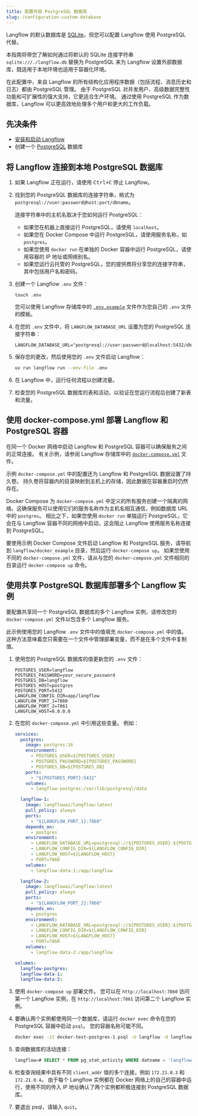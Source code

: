 ```yaml
---
title: 配置外部 PostgreSQL 数据库
slug: /configuration-custom-database
---
```

Langflow 的默认数据库是 [SQLite](https://www.sqlite.org/docs.html)，但您可以配置 Langflow 使用 PostgreSQL 代替。

本指南将带您了解如何通过将默认的 SQLite 连接字符串 `sqlite:///./langflow.db` 替换为 PostgreSQL 来为 Langflow 设置外部数据库，既适用于本地环境也适用于容器化环境。

在此配置中，来自 Langflow 的所有结构化应用程序数据（包括流程、消息历史和日志）都由 PostgreSQL 管理。
由于 PostgreSQL 对并发用户、高级数据完整性功能和可扩展性的强大支持，它更适合生产环境。
通过使用 PostgreSQL 作为数据库，Langflow 可以更高效地处理多个用户和更大的工作负载。

## 先决条件

- [安装和启动 Langflow](/get-started-installation)
- 创建一个 [PostgreSQL](https://www.pgadmin.org/download/) 数据库

## 将 Langflow 连接到本地 PostgreSQL 数据库

1. 如果 Langflow 正在运行，请使用 <kbd>Ctrl+C</kbd> 停止 Langflow。

2. 找到您的 PostgreSQL 数据库的连接字符串，格式为 `postgresql://user:password@host:port/dbname`。

    连接字符串中的主机名取决于您如何运行 PostgreSQL：

    - 如果您在机器上直接运行 PostgreSQL，请使用 `localhost`。
    - 如果您在 Docker Compose 中运行 PostgreSQL，请使用服务名称，如 `postgres`。
    - 如果您使用 `docker run` 在单独的 Docker 容器中运行 PostgreSQL，请使用容器的 IP 地址或网络别名。
    - 如果您运行云托管的 PostgreSQL，您的提供商将分享您的连接字符串，其中包括用户名和密码。

3. 创建一个 Langflow `.env` 文件：

    ```
    touch .env
    ```

    您可以使用 Langflow 存储库中的 [`.env.example`](https://github.com/langflow-ai/langflow/blob/main/.env.example) 文件作为您自己的 `.env` 文件的模板。

4. 在您的 `.env` 文件中，将 `LANGFLOW_DATABASE_URL` 设置为您的 PostgreSQL 连接字符串：

    ```text
    LANGFLOW_DATABASE_URL="postgresql://user:password@localhost:5432/dbname"
    ```

5. 保存您的更改，然后使用您的 `.env` 文件启动 Langflow：

    ```bash
    uv run langflow run --env-file .env
    ```

6. 在 Langflow 中，运行任何流程以创建流量。

7. 检查您的 PostgreSQL 数据库的表和活动，以验证在您运行流程后创建了新表和流量。

## 使用 docker-compose.yml 部署 Langflow 和 PostgreSQL 容器

在同一个 Docker 网络中启动 Langflow 和 PostgreSQL 容器可以确保服务之间的正常连接。
有关示例，请参阅 Langflow 存储库中的 [`docker-compose.yml`](https://github.com/langflow-ai/langflow/blob/main/docker_example/docker-compose.yml) 文件。

示例 `docker-compose.yml` 中的配置还为 Langflow 和 PostgreSQL 数据设置了持久卷。
持久卷将容器内的目录映射到主机上的存储，因此数据在容器重启时仍然存在。

Docker Compose 为 `docker-compose.yml` 中定义的所有服务创建一个隔离的网络。这确保服务可以使用它们的服务名称作为主机名相互通信，例如数据库 URL 中的 `postgres`。
相比之下，如果您使用 `docker run` 单独运行 PostgreSQL，它会在与 Langflow 容器不同的网络中启动，这会阻止 Langflow 使用服务名称连接到 PostgreSQL。

要使用示例 Docker Compose 文件启动 Langflow 和 PostgreSQL 服务，请导航到 `langflow/docker_example` 目录，然后运行 `docker-compose up`。
如果您使用不同的 `docker-compose.yml` 文件，请从与您的 `docker-compose.yml` 文件相同的目录运行 `docker-compose up` 命令。

## 使用共享 PostgreSQL 数据库部署多个 Langflow 实例

要配置共享同一个 PostgreSQL 数据库的多个 Langflow 实例，请修改您的 `docker-compose.yml` 文件以包含多个 Langflow 服务。

此示例使用您的 Langflow `.env` 文件中的值填充 `docker-compose.yml` 中的值。
这种方法意味着您只需要在一个文件中管理部署变量，而不是在多个文件中复制值。

1. 使用您的 PostgreSQL 数据库的值更新您的 `.env` 文件：

    ```text
    POSTGRES_USER=langflow
    POSTGRES_PASSWORD=your_secure_password
    POSTGRES_DB=langflow
    POSTGRES_HOST=postgres
    POSTGRES_PORT=5432
    LANGFLOW_CONFIG_DIR=app/langflow
    LANGFLOW_PORT_1=7860
    LANGFLOW_PORT_2=7861
    LANGFLOW_HOST=0.0.0.0
    ```
2. 在您的 `docker-compose.yml` 中引用这些变量。
例如：

    ```yaml
    services:
      postgres:
        image: postgres:16
        environment:
          - POSTGRES_USER=${POSTGRES_USER}
          - POSTGRES_PASSWORD=${POSTGRES_PASSWORD}
          - POSTGRES_DB=${POSTGRES_DB}
        ports:
          - "${POSTGRES_PORT}:5432"
        volumes:
          - langflow-postgres:/var/lib/postgresql/data

      langflow-1:
        image: langflowai/langflow:latest
        pull_policy: always
        ports:
          - "${LANGFLOW_PORT_1}:7860"
        depends_on:
          - postgres
        environment:
          - LANGFLOW_DATABASE_URL=postgresql://${POSTGRES_USER}:${POSTGRES_PASSWORD}@${POSTGRES_HOST}:${POSTGRES_PORT}/${POSTGRES_DB}
          - LANGFLOW_CONFIG_DIR=${LANGFLOW_CONFIG_DIR}
          - LANGFLOW_HOST=${LANGFLOW_HOST}
          - PORT=7860
        volumes:
          - langflow-data-1:/app/langflow

      langflow-2:
        image: langflowai/langflow:latest
        pull_policy: always
        ports:
          - "${LANGFLOW_PORT_2}:7860"
        depends_on:
          - postgres
        environment:
          - LANGFLOW_DATABASE_URL=postgresql://${POSTGRES_USER}:${POSTGRES_PASSWORD}@${POSTGRES_HOST}:${POSTGRES_PORT}/${POSTGRES_DB}
          - LANGFLOW_CONFIG_DIR=${LANGFLOW_CONFIG_DIR}
          - LANGFLOW_HOST=${LANGFLOW_HOST}
          - PORT=7860
        volumes:
          - langflow-data-2:/app/langflow

    volumes:
      langflow-postgres:
      langflow-data-1:
      langflow-data-2:
    ```

3. 使用 `docker-compose up` 部署文件。
您可以在 `http://localhost:7860` 访问第一个 Langflow 实例，在 `http://localhost:7861` 访问第二个 Langflow 实例。

4. 要确认两个实例都使用同一个数据库，请运行 `docker exec` 命令在您的 PostgreSQL 容器中启动 `psql`。
您的容器名称可能不同。

    ```bash
    docker exec -it docker-test-postgres-1 psql -U langflow -d langflow
    ```

5. 查询数据库的活动连接：

    ```sql
    langflow=# SELECT * FROM pg_stat_activity WHERE datname = 'langflow';
    ```

6. 检查查询结果中具有不同 `client_addr` 值的多个连接，例如 `172.21.0.3` 和 `172.21.0.4`。
由于每个 Langflow 实例都在 Docker 网络上的自己的容器中运行，使用不同的传入 IP 地址确认了两个实例都积极连接到 PostgreSQL 数据库。

7. 要退出 psql，请输入 `quit`。